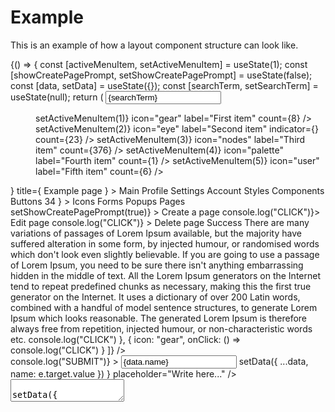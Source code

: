 

<Meta title="Docs/Example" />

# Example

This is an example of how a layout component structure can look like.

<Canvas>
    <Story name="basic">
        {() => {
            const [activeMenuItem, setActiveMenuItem] = useState(1);
            const [showCreatePagePrompt, setShowCreatePagePrompt] = useState(false);
            const [data, setData] = useState({});
            const [searchTerm, setSearchTerm] = useState(null);
            return (
                <ComponentWrapper>
                    <AppLayout>
                        <AppBar title="Spesialer">
                            <AppBar.Item placeLeft>
                                <Input
                                    value={searchTerm}
                                    size="small"
                                    icon="search"
                                    onChange={setSearchTerm}
                                    placeholder="Search"
                                />
                            </AppBar.Item>
                            <AppBar.Item placeRight>
                                <UserMenu name={user.name} email={user.email}>
                                    <Menu>
                                        <MenuItem
                                            selected={activeMenuItem === 1}
                                            onClick={() => setActiveMenuItem(1)}
                                            icon="gear"
                                            label="First item"
                                            count={8}
                                        />
                                        <MenuItem
                                            selected={activeMenuItem === 2}
                                            onClick={() => setActiveMenuItem(2)}
                                            icon="eye"
                                            label="Second item"
                                            indicator={<Icon name="warning" color="info" />}
                                            count={23}
                                        />
                                        <MenuItem
                                            selected={activeMenuItem === 3}
                                            onClick={() => setActiveMenuItem(3)}
                                            icon="nodes"
                                            label="Third item"
                                            count={376}
                                        />
                                        <MenuItem
                                            selected={activeMenuItem === 4}
                                            onClick={() => setActiveMenuItem(4)}
                                            icon="palette"
                                            label="Fourth item"
                                            count={1}
                                        />
                                        <MenuItem
                                            selected={activeMenuItem === 5}
                                            onClick={() => setActiveMenuItem(5)}
                                            icon="user"
                                            label="Fifth item"
                                            count={6}
                                        />
                                    </Menu>
                                </UserMenu>
                            </AppBar.Item>
                        </AppBar>
                        <AppNav
                            logo={<Logo width={100} />}
                            title={
                                <React.Fragment>
                                    <Text block size="large" weight="medium">
                                        Example page
                                    </Text>
                                </React.Fragment>
                            }
                        >
                            <AppNav.Menu>
                                <AppNav.MenuHeading>Main</AppNav.MenuHeading>
                                <AppNav.MenuItem icon="user">Profile</AppNav.MenuItem>
                                <AppNav.MenuItem icon="gear" link="/">
                                    Settings
                                </AppNav.MenuItem>
                                <AppNav.MenuItem icon="rocket">Account</AppNav.MenuItem>
                            </AppNav.Menu>
                            <AppNav.Menu>
                                <AppNav.MenuHeading>Styles</AppNav.MenuHeading>
                                <AppNav.MenuItem icon="devices">Components</AppNav.MenuItem>
                                <AppNav.MenuItem icon="feather">Buttons</AppNav.MenuItem>
                                <AppNav.MenuItem
                                    icon="image"
                                    indicator={
                                        <Badge number fill color="error">
                                            34
                                        </Badge>
                                    }
                                >
                                    Icons
                                </AppNav.MenuItem>
                                <AppNav.MenuItem icon="lock">Forms</AppNav.MenuItem>
                                <AppNav.MenuItem icon="palette">Popups</AppNav.MenuItem>
                                <AppNav.MenuItem icon="puzzle">Pages</AppNav.MenuItem>
                            </AppNav.Menu>
                        </AppNav>
                        <AppContent>
                            <Page>
                                <PageHeader
                                    icon="gear"
                                    title="Example layout"
                                    subtitle="Getting started"
                                />
                                <PageCrumbs>
                                    <Crumb label="Start" link="/" />
                                    <Crumb label="Company" link="/companies" />
                                    <Crumb label="Layouts" link="/companies/articles" />
                                    <Crumb current />
                                </PageCrumbs>
                                <PageActions>
                                    <Action
                                        icon="plus"
                                        onClick={() => setShowCreatePagePrompt(true)}
                                    >
                                        Create a page
                                    </Action>
                                    <Action icon="edit" onClick={() => console.log("CLICK")}>
                                        Edit page
                                    </Action>
                                    <Action
                                        icon="trash"
                                        iconColor="error"
                                        onClick={() => console.log("CLICK")}
                                    >
                                        Delete page
                                    </Action>
                                </PageActions>
                                <Row>
                                    <Col lg={18}>
                                        <Row>
                                            <Col span={24}>
                                                <Card>
                                                    <CardTitle title="This is the card title">
                                                        <Badge color="success" fill>
                                                            Success
                                                        </Badge>
                                                    </CardTitle>
                                                    <CardContent>
                                                        There are many variations of passages of
                                                        Lorem Ipsum available, but the majority have
                                                        suffered alteration in some form, by
                                                        injected humour, or randomised words which
                                                        don't look even slightly believable. If you
                                                        are going to use a passage of Lorem Ipsum,
                                                        you need to be sure there isn't anything
                                                        embarrassing hidden in the middle of text.
                                                        All the Lorem Ipsum generators on the
                                                        Internet tend to repeat predefined chunks as
                                                        necessary, making this the first true
                                                        generator on the Internet. It uses a
                                                        dictionary of over 200 Latin words, combined
                                                        with a handful of model sentence structures,
                                                        to generate Lorem Ipsum which looks
                                                        reasonable. The generated Lorem Ipsum is
                                                        therefore always free from repetition,
                                                        injected humour, or non-characteristic words
                                                        etc.
                                                    </CardContent>
                                                </Card>
                                            </Col>
                                            <Col span={24}>
                                                <Card>
                                                    <CardTitle
                                                        title="This is some form"
                                                        actions={[
                                                            {
                                                                icon: "edit",
                                                                onClick: () => console.log("CLICK")
                                                            },
                                                            {
                                                                icon: "gear",
                                                                onClick: () => console.log("CLICK")
                                                            }
                                                        ]}
                                                    />
                                                    <CardContent>
                                                        <Form
                                                            responsive
                                                            onSubmit={() => console.log("SUBMIT")}
                                                        >
                                                            <FormItem label="Your name">
                                                                <Input
                                                                    value={data.name}
                                                                    onChange={(e) =>
                                                                        setData({
                                                                            ...data,
                                                                            name: e.target.value
                                                                        })
                                                                    }
                                                                    placeholder="Write here..."
                                                                />
                                                            </FormItem>
                                                            <FormItem label="Your comment">
                                                                <Textarea
                                                                    value={data.comment}
                                                                    onChange={(e) =>
                                                                        setData({
                                                                            ...data,
                                                                            comment: e.target.value
                                                                        })
                                                                    }
                                                                    placeholder="Write here..."
                                                                />
                                                            </FormItem>
                                                            <FormItem>
                                                                <Checkbox
                                                                    checked={data.checked}
                                                                    onChange={(val) =>
                                                                        setData({
                                                                            ...data,
                                                                            checked: val
                                                                        })
                                                                    }
                                                                >
                                                                    Send to everyone
                                                                </Checkbox>
                                                            </FormItem>
                                                            <FormItem>
                                                                <Button
                                                                    type="submit"
                                                                    color="primary"
                                                                >
                                                                    Submit comment
                                                                </Button>
                                                            </FormItem>
                                                        </Form>
                                                    </CardContent>
                                                </Card>
                                            </Col>
                                        </Row>
                                    </Col>
                                    <Col lg={6}>
                                        <Row>
                                            <Col sm={12} lg={24}>
                                                <Card>
                                                    <CardTitle title="Small card" />
                                                    <CardContent>
                                                        All the Lorem Ipsum generators on the
                                                        Internet tend to repeat predefined chunks as
                                                        necessary, making this the first true
                                                        generator on the Internet.
                                                    </CardContent>
                                                </Card>
                                            </Col>
                                            <Col sm={12} lg={24}>
                                                <Card>
                                                    <CardTitle title="Another card" />
                                                    <CardContent>
                                                        All the Lorem Ipsum generators on the
                                                        Internet tend to repeat predefined chunks as
                                                        necessary, making this the first true
                                                        generator on the Internet.
                                                    </CardContent>
                                                </Card>
                                            </Col>
                                        </Row>
                                    </Col>
                                </Row>
                            </Page>
                            {/* POPUP: Create page */}
                            <Popup
                                visible={showCreatePagePrompt}
                                onClose={() => setShowCreatePagePrompt(false)}
                            >
                                <PopupTitle description="Fill in the fields below">
                                    Create a page
                                </PopupTitle>
                                <PopupContent>
                                    <Form>
                                        <FormItem label="Title">
                                            <Input />
                                        </FormItem>
                                        <FormItem label="Description">
                                            <Textarea />
                                        </FormItem>
                                    </Form>
                                </PopupContent>
                                <PopupFooter>
                                    <Button type="submit" color="primary">
                                        Create page
                                    </Button>
                                </PopupFooter>
                            </Popup>
                        </AppContent>
                    </AppLayout>
                </ComponentWrapper>
            );
        }}
    </Story>
</Canvas>

